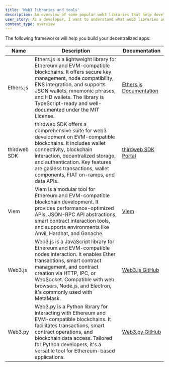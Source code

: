 ```yaml
---
title: 'Web3 libraries and tools'
description: An overview of some popular web3 libraries that help developers interact with the Ethereum and Arbitrum blockchains.
user_story: As a developer, I want to understand what web3 libraries and tools are available in the Ethereum and Arbitrum ecosystems.
content_type: overview
---
```



<KnowMoreToolsBox />

The following frameworks will help you build your decentralized apps:

| Name         | Description                                                                                                                                                                                                                                                                                   | Documentation                                          |
| ------------ | --------------------------------------------------------------------------------------------------------------------------------------------------------------------------------------------------------------------------------------------------------------------------------------------- | ------------------------------------------------------ |
| Ethers.js    | Ethers.js is a lightweight library for Ethereum and EVM-compatible blockchains. It offers secure key management, node compatibility, ENS integration, and supports JSON wallets, mnemonic phrases, and HD wallets. The library is TypeScript-ready and well-documented under the MIT License. | [Ethers.js Documentation](https://docs.ethers.org/)    |
| thirdweb SDK | thirdweb SDK offers a comprehensive suite for web3 development on EVM-compatible blockchains. It includes wallet connectivity, blockchain interaction, decentralized storage, and authentication. Key features are gasless transactions, wallet components, FIAT on-ramps, and data APIs.     | [thirdweb SDK Portal](https://portal.thirdweb.com/sdk) |
| Viem         | Viem is a modular tool for Ethereum and EVM-compatible blockchain development. It provides performance-optimized APIs, JSON-RPC API abstractions, smart contract interaction tools, and supports environments like Anvil, Hardhat, and Ganache.                                               | [Viem](https://viem.sh/)                               |
| Web3.js      | Web3.js is a JavaScript library for Ethereum and EVM-compatible nodes interaction. It enables Ether transactions, smart contract management, and contract creation via HTTP, IPC, or WebSocket. Compatible with web browsers, Node.js, and Electron, it's commonly used with MetaMask.        | [Web3.js GitHub](https://github.com/web3/web3.js/)     |
| Web3.py      | Web3.py is a Python library for interacting with Ethereum and EVM-compatible blockchains. It facilitates transactions, smart contract operations, and blockchain data access. Tailored for Python developers, it's a versatile tool for Ethereum-based applications.                          | [Web3.py GitHub](https://github.com/ethereum/web3.py/) |
